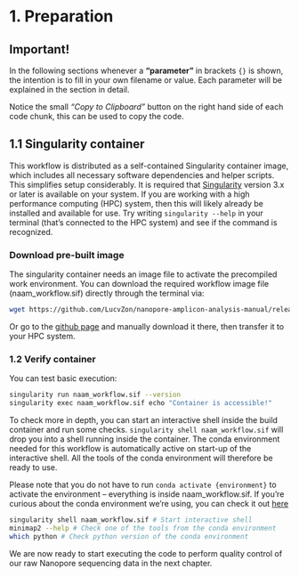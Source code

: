 # 1. Preparation {.unnumbered}

::: callout-warning
# Important!

In the following sections whenever a **"parameter"** in brackets `{}` is shown, the intention is to fill in your own filename or value. Each parameter will be explained in the section in detail.
:::

::: callout-tip
Notice the small *"Copy to Clipboard"* button on the right hand side of each code chunk, this can be used to copy the code.
:::

## 1.1 Singularity container {.unnumbered}

This workflow is distributed as a self-contained Singularity container image, which includes all necessary software dependencies and helper scripts. This simplifies setup considerably. It is required that [Singularity](https://docs.sylabs.io/guides/3.5/user-guide/introduction.html){target="_blank"} version 3.x or later is available on your system. If you are working with a high performance computing (HPC) system, then this will likely already be installed and available for use. Try writing `singularity --help` in your terminal (that's connected to the HPC system) and see if the command is recognized.

### Download pre-built image

The singularity container needs an image file to activate the precompiled work environment. You can download the required workflow image file (naam_workflow.sif) directly through the terminal via:

``` bash
wget https://github.com/LucvZon/nanopore-amplicon-analysis-manual/releases/download/v2.0.1/naam_workflow.sif
```

Or go to the [github page](https://github.com/LucvZon/nanopore-amplicon-analysis-manual/releases/tag/v2.0.1){target="_blank"} and manually download it there, then transfer it to your HPC system.

### 1.2 Verify container {.unnumbered}

You can test basic execution:

``` bash
singularity run naam_workflow.sif --version
singularity exec naam_workflow.sif echo "Container is accessible!"
```

To check more in depth, you can start an interactive shell inside the build container and run some checks. `singularity shell naam_workflow.sif` will drop you into a shell running inside the container. The conda environment needed for this workflow is automatically active on start-up of the interactive shell. All the tools of the conda environment will therefore be ready to use.

Please note that you do not have to run `conda activate {environment}` to activate the environment – everything is inside naam_workflow.sif. If you're curious about the conda environment we're using, you can check it out [here](https://github.com/LucvZon/nanopore-amplicon-analysis-manual/blob/main/envs/environment.yml){target="_blank"}

``` bash
singularity shell naam_workflow.sif # Start interactive shell
minimap2 --help # Check one of the tools from the conda environment
which python # Check python version of the conda environment
```

::: callout-note
We are now ready to start executing the code to perform quality control of our raw Nanopore sequencing data in the next chapter.
:::